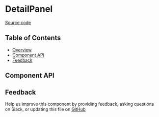 
# DetailPanel

[Source code](https://github.com/leemonade/bubbles/tree/main/packages/components/src/overlay/DetailPanel/DetailPanel.js)

## Table of Contents

<!-- START doctoc generated TOC please keep comment here to allow auto update -->
<!-- DON'T EDIT THIS SECTION, INSTEAD RE-RUN doctoc TO UPDATE -->

- [Overview](#overview)
- [Component API](#component-api)
- [Feedback](#feedback)

## Component API

<Preview>
  <Story id="organisms-overlay-panels-details--playground" />
</Preview>

<Props of={DetailPanel} />

## Feedback

Help us improve this component by providing feedback, asking questions on Slack, or updating this file on
[GitHub](https://github.com/leemonade/bubbles/edit/main/packages/components/src/overlay/DetailPanel/DetailPanel.mdx)
